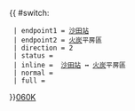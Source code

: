 {{ #switch: {{{format|}}}
  | endpoint1 = [[沙田站公共運輸交匯處|沙田站]]
  | endpoint2 = [[火炭]]平房區
  | direction = 2
  | status = 
  | inline =  [[沙田站公共運輸交匯處|沙田站]] ↔ [[火炭]]平房區
  | normal =
  | full =
}}<noinclude>[[category:新界專線小巴路線模板|060K]]</noinclude>